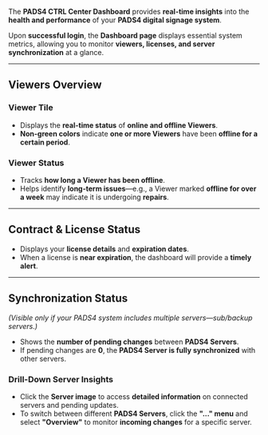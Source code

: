 The **PADS4 CTRL Center Dashboard** provides **real-time insights** into the **health and performance** of your **PADS4 digital signage system**.  

Upon **successful login**, the **Dashboard page** displays essential system metrics, allowing you to monitor **viewers, licenses, and server synchronization** at a glance.  

---

## **Viewers Overview**  

### **Viewer Tile**  
- Displays the **real-time status** of **online and offline Viewers**.  
- **Non-green colors** indicate **one or more Viewers** have been **offline for a certain period**.  

### **Viewer Status**  
- Tracks **how long a Viewer has been offline**.  
- Helps identify **long-term issues**—e.g., a Viewer marked **offline for over a week** may indicate it is undergoing **repairs**.  

---

## **Contract & License Status**  

- Displays your **license details** and **expiration dates**.  
- When a license is **near expiration**, the dashboard will provide a **timely alert**.  

---

## **Synchronization Status**  

*(Visible only if your PADS4 system includes multiple servers—sub/backup servers.)*  

- Shows the **number of pending changes** between **PADS4 Servers**.  
- If pending changes are **0**, the **PADS4 Server is fully synchronized** with other servers.  

### **Drill-Down Server Insights**  
- Click the **Server image** to access **detailed information** on connected servers and pending updates.  
- To switch between different **PADS4 Servers**, click the **"..." menu** and select **"Overview"** to monitor **incoming changes** for a specific server.  
